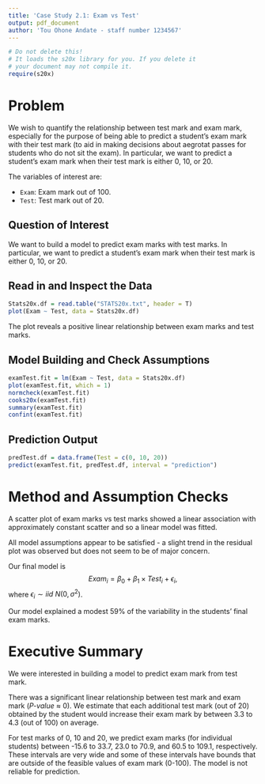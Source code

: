 ```yaml
---
title: 'Case Study 2.1: Exam vs Test'
output: pdf_document
author: 'Tou Ohone Andate - staff number 1234567'
---
```

```r
# Do not delete this!
# It loads the s20x library for you. If you delete it 
# your document may not compile it.
require(s20x)
```

# Problem
We wish to quantify the relationship between test mark and exam mark, especially for the purpose of being able to predict a student's exam mark with their test mark (to aid in making decisions about aegrotat passes for students who do not sit the exam). In particular, we want to predict a student's exam mark when their test mark is either 0, 10, or 20.

The variables of interest are:

* `Exam`: Exam mark out of 100.
* `Test`: Test mark out of 20.

## Question of Interest
We want to build a model to predict exam marks with test marks. In particular, we want to predict a student's exam mark when their test mark is either 0, 10, or 20.

## Read in and Inspect the Data
```r
Stats20x.df = read.table("STATS20x.txt", header = T)
plot(Exam ~ Test, data = Stats20x.df)
```

The plot reveals a positive linear relationship between exam marks and test marks.

## Model Building and Check Assumptions
```r
examTest.fit = lm(Exam ~ Test, data = Stats20x.df)
plot(examTest.fit, which = 1)
normcheck(examTest.fit)
cooks20x(examTest.fit)
summary(examTest.fit)
confint(examTest.fit)
```

## Prediction Output
```r
predTest.df = data.frame(Test = c(0, 10, 20))
predict(examTest.fit, predTest.df, interval = "prediction")
```


# Method and Assumption Checks 
A scatter plot of exam marks vs test marks showed a linear association with approximately constant scatter and so a linear model was fitted. 

All model assumptions appear to be satisfied - a slight trend in the residual plot was observed but does not seem to be of major concern.

Our final model is $$Exam_i=\beta_0 +\beta_1\times Test_i+\epsilon_i,$$
where $\epsilon_i \sim iid~N(0,\sigma^2)$.

Our model explained a modest 59% of the variability in the students' final exam marks.

# Executive Summary
We were interested in building a model to predict exam mark from test mark.

There was a significant linear relationship between test mark and exam mark (_P-value_ $\approx$ 0). We estimate that each additional test mark (out of 20) obtained by the student would increase their exam mark by between 3.3 to 4.3 (out of 100) on average.

For test marks of 0, 10 and 20, we predict exam marks (for individual students) between -15.6 to 33.7, 23.0 to 70.9, and 60.5 to 109.1, respectively. These intervals are very wide\footnote{Due to considerable variabilty remaining even after taking into account the test mark.} and some of these intervals have bounds that are outside of the feasible values of exam mark (0-100). The  model is not reliable for prediction.

